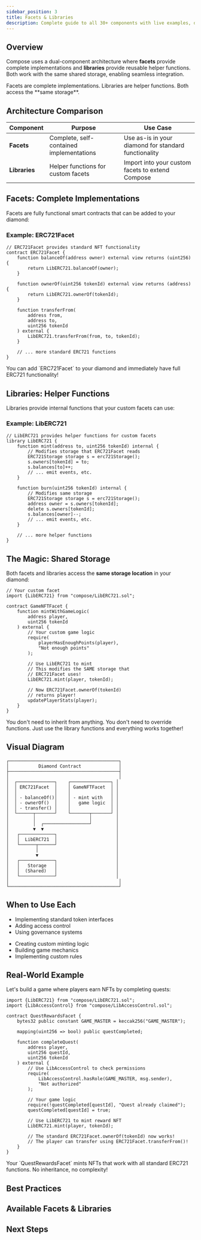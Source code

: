 ```yaml
---
sidebar_position: 3
title: Facets & Libraries
description: Complete guide to all 30+ components with live examples, detailed documentation, and usage
---
```



<DocHero
  title="Facets & Libraries"
  subtitle="Understanding the core architecture: how facets and libraries work together through shared storage to build powerful, composable smart contract systems."
  variant="gradient"
  height="small"
/>

## Overview

Compose uses a dual-component architecture where **facets** provide complete implementations and **libraries** provide reusable helper functions. Both work with the same shared storage, enabling seamless integration.

<Callout type="info" title="Key Concept">
Facets are complete implementations. Libraries are helper functions. Both access the **same storage**.
</Callout>

## Architecture Comparison

<div style={{margin: '2rem 0'}}>

| Component | Purpose | Use Case |
|-----------|---------|----------|
| **Facets** | Complete, self-contained implementations | Use as-is in your diamond for standard functionality |
| **Libraries** | Helper functions for custom facets | Import into your custom facets to extend Compose |

</div>

## Facets: Complete Implementations

Facets are fully functional smart contracts that can be added to your diamond:

<FeatureGrid columns={3}>
  <FeatureGridItem
    icon="📦"
    title="Self-Contained"
    description="Complete implementations ready to use out of the box."
  />
  <FeatureGridItem
    icon="🔌"
    title="Plug & Play"
    description="Add to your diamond via the diamond cut function."
  />
  <FeatureGridItem
    icon="✅"
    title="Verified"
    description="Audited, tested, and deployed on multiple chains."
  />
</FeatureGrid>

### Example: ERC721Facet

```solidity
// ERC721Facet provides standard NFT functionality
contract ERC721Facet {
    function balanceOf(address owner) external view returns (uint256) {
        return LibERC721.balanceOf(owner);
    }
    
    function ownerOf(uint256 tokenId) external view returns (address) {
        return LibERC721.ownerOf(tokenId);
    }
    
    function transferFrom(
        address from,
        address to,
        uint256 tokenId
    ) external {
        LibERC721.transferFrom(from, to, tokenId);
    }
    
    // ... more standard ERC721 functions
}
```

<Callout type="success" title="Ready to Use">
You can add `ERC721Facet` to your diamond and immediately have full ERC721 functionality!
</Callout>

## Libraries: Helper Functions

Libraries provide internal functions that your custom facets can use:

<FeatureGrid columns={3}>
  <FeatureGridItem
    icon="🔧"
    title="Building Blocks"
    description="Reusable functions for your custom logic."
  />
  <FeatureGridItem
    icon="💾"
    title="Shared Storage"
    description="Access the same data as standard facets."
  />
  <FeatureGridItem
    icon="🎨"
    title="Flexible"
    description="Combine with your custom logic however you need."
  />
</FeatureGrid>

### Example: LibERC721

```solidity
// LibERC721 provides helper functions for custom facets
library LibERC721 {
    function mint(address to, uint256 tokenId) internal {
        // Modifies storage that ERC721Facet reads
        ERC721Storage storage s = erc721Storage();
        s.owners[tokenId] = to;
        s.balances[to]++;
        // ... emit events, etc.
    }
    
    function burn(uint256 tokenId) internal {
        // Modifies same storage
        ERC721Storage storage s = erc721Storage();
        address owner = s.owners[tokenId];
        delete s.owners[tokenId];
        s.balances[owner]--;
        // ... emit events, etc.
    }
    
    // ... more helper functions
}
```

## The Magic: Shared Storage

Both facets and libraries access the **same storage location** in your diamond:

```solidity
// Your custom facet
import {LibERC721} from "compose/LibERC721.sol";

contract GameNFTFacet {
    function mintWithGameLogic(
        address player,
        uint256 tokenId
    ) external {
        // Your custom game logic
        require(
            playerHasEnoughPoints(player),
            "Not enough points"
        );
        
        // Use LibERC721 to mint
        // This modifies the SAME storage that
        // ERC721Facet uses!
        LibERC721.mint(player, tokenId);
        
        // Now ERC721Facet.ownerOf(tokenId) 
        // returns player!
        updatePlayerStats(player);
    }
}
```

<Callout type="tip" title="The Power of Composition">
You don't need to inherit from anything. You don't need to override functions. Just use the library functions and everything works together!
</Callout>

## Visual Diagram

```
┌─────────────────────────────────────────┐
│           Diamond Contract              │
├─────────────────────────────────────────┤
│                                         │
│  ┌──────────────┐    ┌───────────────┐ │
│  │ ERC721Facet  │    │ GameNFTFacet  │ │
│  │              │    │               │ │
│  │ - balanceOf()│    │ - mint with   │ │
│  │ - ownerOf()  │    │   game logic  │ │
│  │ - transfer() │    │               │ │
│  └──────┬───────┘    └───────┬───────┘ │
│         │                    │         │
│         │  ┌─────────────────┘         │
│         ▼  ▼                           │
│   ┌─────────────┐                      │
│   │  LibERC721  │                      │
│   └──────┬──────┘                      │
│          │                             │
│          ▼                             │
│   ┌─────────────┐                      │
│   │   Storage   │                      │
│   │  (Shared)   │                      │
│   └─────────────┘                      │
│                                         │
└─────────────────────────────────────────┘
```

## When to Use Each

<DocCardGrid columns={2}>
  <DocCard
    icon="📦"
    title="Use Facets When..."
    description="You want standard, complete functionality with no customization needed."
  >
    <ul style={{margin: 0, paddingLeft: '1.25rem'}}>
      <li>Implementing standard token interfaces</li>
      <li>Adding access control</li>
      <li>Using governance systems</li>
    </ul>
  </DocCard>
  <DocCard
    icon="🔧"
    title="Use Libraries When..."
    description="You're building custom facets that need to integrate with Compose."
  >
    <ul style={{margin: 0, paddingLeft: '1.25rem'}}>
      <li>Creating custom minting logic</li>
      <li>Building game mechanics</li>
      <li>Implementing custom rules</li>
    </ul>
  </DocCard>
</DocCardGrid>

## Real-World Example

Let's build a game where players earn NFTs by completing quests:

```solidity
import {LibERC721} from "compose/LibERC721.sol";
import {LibAccessControl} from "compose/LibAccessControl.sol";

contract QuestRewardsFacet {
    bytes32 public constant GAME_MASTER = keccak256("GAME_MASTER");
    
    mapping(uint256 => bool) public questCompleted;
    
    function completeQuest(
        address player,
        uint256 questId,
        uint256 tokenId
    ) external {
        // Use LibAccessControl to check permissions
        require(
            LibAccessControl.hasRole(GAME_MASTER, msg.sender),
            "Not authorized"
        );
        
        // Your game logic
        require(!questCompleted[questId], "Quest already claimed");
        questCompleted[questId] = true;
        
        // Use LibERC721 to mint reward NFT
        LibERC721.mint(player, tokenId);
        
        // The standard ERC721Facet.ownerOf(tokenId) now works!
        // The player can transfer using ERC721Facet.transferFrom()!
    }
}
```

<Callout type="success" title="Seamless Integration">
Your `QuestRewardsFacet` mints NFTs that work with all standard ERC721 functions. No inheritance, no complexity!
</Callout>

## Best Practices

<FeatureGrid columns={2}>
  <FeatureGridItem
    icon="✅"
    title="Do: Use Libraries in Custom Facets"
    description="Import and use library functions to integrate with Compose functionality."
  />
  <FeatureGridItem
    icon="✅"
    title="Do: Add Standard Facets As-Is"
    description="Use complete facets when you don't need customization."
  />
  <FeatureGridItem
    icon="❌"
    title="Don't: Modify Standard Facets"
    description="Create custom facets instead. Keep standard facets unchanged."
  />
  <FeatureGridItem
    icon="❌"
    title="Don't: Call Facets from Facets"
    description="Use libraries for facet-to-facet communication, not external calls."
  />
</FeatureGrid>

## Available Facets & Libraries

<DocCardGrid columns={2}>
  <DocCard
    icon="🪙"
    title="ERC20"
    description="Fungible token standard with mint, burn, and transfer functionality."
  />
  <DocCard
    icon="🎨"
    title="ERC721"
    description="Non-fungible token (NFT) standard with full metadata support."
  />
  <DocCard
    icon="💎"
    title="ERC1155"
    description="Multi-token standard supporting both fungible and non-fungible tokens."
  />
  <DocCard
    icon="🔐"
    title="Access Control"
    description="Role-based permission system for managing contract access."
  />
</DocCardGrid>

## Next Steps

<FeatureGrid columns={2}>
  <FeatureGridItem
    icon="💾"
    title="Storage Patterns"
    description="Deep dive into how shared storage works under the hood."
    href="/docs/foundations/storage-patterns"
  />
  <FeatureGridItem
    icon="🚀"
    title="Quick Start"
    description="Build your first diamond with facets and libraries."
    href="/docs/getting-started/quick-start"
  />
</FeatureGrid>

